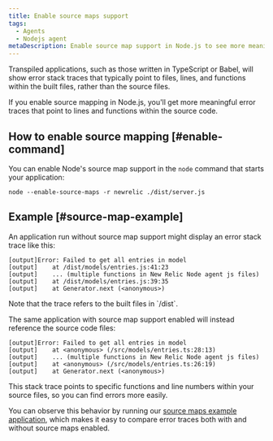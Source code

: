 ```yaml
---
title: Enable source maps support
tags:
  - Agents
  - Nodejs agent
metaDescription: Enable source map support in Node.js to see more meaningful error traces.
---
```


Transpiled applications, such as those written in TypeScript or Babel, will show error stack traces that typically point to files, lines, and functions within the built files, rather than the source files.

If you enable source mapping in Node.js, you'll get more meaningful error traces that point to lines and functions within the source code.
## How to enable source mapping [#enable-command]

You can enable Node's source map support in the `node` command that starts your application:

  ```shell
  node --enable-source-maps -r newrelic ./dist/server.js
  ```
## Example [#source-map-example]

An application run without source map support might display an error stack trace like this:

```shell
[output]Error: Failed to get all entries in model
[output]    at /dist/models/entries.js:41:23
[output]    ... (multiple functions in New Relic Node agent js files)
[output]    at /dist/models/entries.js:39:35
[output]    at Generator.next (<anonymous>)
```
<Callout variant="tip">
  Note that the trace refers to the built files in `/dist`.
</Callout>

The same application with source map support enabled will instead reference the source code files:

```shell
[output]Error: Failed to get all entries in model
[output]    at <anonymous> (/src/models/entries.ts:28:13)
[output]    ... (multiple functions in New Relic Node agent js files)
[output]    at <anonymous> (/src/models/entries.ts:26:19)
[output]    at Generator.next (<anonymous>)
```
This stack trace points to specific functions and line numbers within your source files, so you can find errors more easily.

You can observe this behavior by running our [source maps example application](https://github.com/newrelic/newrelic-node-examples/tree/main/source-maps), which makes it easy to compare error traces both with and without source maps enabled.
